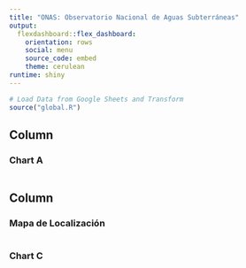 ```yaml
---
title: "ONAS: Observatorio Nacional de Aguas Subterráneas"
output: 
  flexdashboard::flex_dashboard:
    orientation: rows
    social: menu
    source_code: embed
    theme: cerulean
runtime: shiny
---
```


```r
# Load Data from Google Sheets and Transform
source("global.R")
```

Column {data-width=650}
-----------------------------------------------------------------------

### Chart A

```r

```

Column {data-width=350}
-----------------------------------------------------------------------

### Mapa de Localización

```r

```

### Chart C

```r

```

